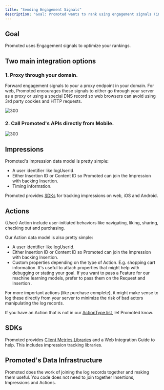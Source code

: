 ```yaml
---
title: "Sending Engagement Signals"
description: "Goal: Promoted wants to rank using engagement signals (impressions and actions)"
---
```


## Goal

Promoted uses Engagement signals to optimize your rankings.

## Two main integration options

### 1\. Proxy through your domain.

Forward engagement signals to your a proxy endpoint in your domain. For web, Promoted encourages these signals to either go through your server as a proxy or using a special DNS record so web browsers can avoid using 3rd party cookies and HTTP requests.

![300](/images/c88197f-engagement2.svg "engagement2.svg") 

### 2\. Call Promoted's APIs directly from Mobile.

![300](/images/2983a59-engagement3.svg "engagement3.svg") 

## Impressions

Promoted's Impression data model is pretty simple:

* A user identifier like logUserId.
* Either Insertion ID or Content ID so Promoted can join the Impression with backing Insertion.
* Timing information.

Promoted provides [SDKs](https://www.promoted.ai/developers) for tracking impressions on web, iOS and Android.

## Actions

(User) Action include user-initiated behaviors like navigating, liking, sharing, checking out and purchasing. 

Our Action data model is also pretty simple:

* A user identifier like logUserId.
* Either Insertion ID or Content ID so Promoted can join the Impression with backing Insertion.
* Custom properties depending on the type of Action. E.g. shopping cart information. It's useful to attach properties that might help with debugging or stating your goal. If you want to pass a Feature for our machine learning models, prefer to pass them on the Request and Insertion .

For more important actions (like purchase complete), it might make sense to log these directly from your server to minimize the risk of bad actors manipulating the log records.

If you have an Action that is not in our [ActionType list](https://github.com/promotedai/schema/blob/a0d1208e7d073969dc7d09422bcfb52d8823f3c4/proto/event/event.proto#L386), let Promoted know. 

## SDKs

Promoted provides [Client Metrics Libraries](https://www.promoted.ai/developers) and a Web Integration Guide to help. This includes impression tracking libraries.

## Promoted's Data Infrastructure

Promoted does the work of joining the log records together and making them useful. You code does not need to join together Insertions, Impressions and Actions.